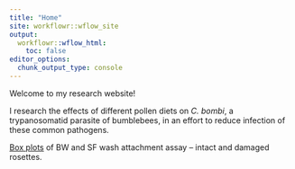 ```yaml
---
title: "Home"
site: workflowr::wflow_site
output:
  workflowr::wflow_html:
    toc: false
editor_options:
  chunk_output_type: console
---
```


Welcome to my research website!

I research the effects of different pollen diets on *C. bombi*, a trypanosomatid parasite of bumblebees, in an effort to reduce infection of these common pathogens.

[Box plots](first-analysis.html) of BW and SF wash attachment assay -- intact and damaged rosettes. 
